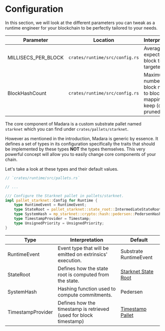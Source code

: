 
# Configuration

In this section, we will look at the different parameters you can tweak as a runtime engineer
for your blockchain to be perfectly tailored to your needs.

| Parameter           | Location                       | Interpretation                                                                       | Default   |
| ------------------- | ------------------------------ | ------------------------------------------------------------------------------------ | --------- |
| MILLISECS_PER_BLOCK | `crates/runtime/src/config.rs` | Average expected block time targeted.                                                | 6000 (ms) |
| BlockHashCount      | `crates/runtime/src/config.rs` | Maximum number of block number to block hash mappings to keep (oldest pruned first). | 2400      |

The core component of Madara is a custom substrate pallet named `starknet` which you can find under `crates/pallets/starknet`.

However as mentioned in the introduction, Madara is generic by essence.
It defines a set of types in its configuration specifically the traits that should be implemented by these types **NOT** the types themselves.
This very powerful concept will allow you to easily change core components of your chain.

Let's take a look at these types and their default values.

```rust
// `crates/runtime/src/pallets.rs`

// ...

/// Configure the Starknet pallet in pallets/starknet.
impl pallet_starknet::Config for Runtime {
    type RuntimeEvent = RuntimeEvent;
    type StateRoot = pallet_starknet::state_root::IntermediateStateRoot<Self>;
    type SystemHash = mp_starknet::crypto::hash::pedersen::PedersenHasher;
    type TimestampProvider = Timestamp;
    type UnsignedPriority = UnsignedPriority;
}
```

| Type              | Interpretation                                                    | Default                                                                                                                        |
| ----------------- | ----------------------------------------------------------------- | ------------------------------------------------------------------------------------------------------------------------------ |
| RuntimeEvent      | Event type that will be emitted on extrinsics' execution.         | Substrate RuntimeEvent                                                                                                         |
| StateRoot         | Defines how the state root is computed from the state.            | [Starknet State Root](https://docs.starknet.io/documentation/architecture_and_concepts/State/starknet-state/#state-commitment) |
| SystemHash        | Hashing function used to compute commitments.                     | Pedersen                                                                                                                       |
| TimestampProvider | Defines how the timestamp is retrieved (used for block timestamp) | [Timestamp Pallet](https://docs.rs/pallet-timestamp/latest/pallet_timestamp/)                                                  |
